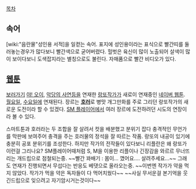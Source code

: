 [[목차]]
== 속어 ==
[wiki:"음란물"성인용 서적]을 일컫는 속어. 표지에 성인용이라는 표식으로 빨간띠를 둘러놓는경우가 많다보니 빨간색으로 굳어버렸다. 헐벗은 육신이 많이 노출되어 살색이 많이 보이다보니 도색잡지라는 별칭으로도 불린다. 자매품으로 빨간 비디오가 있다.

== [[웹툰]] ==
[http://comic.naver.com/webtoon/list.nhn?titleId=651663&weekday=wed 보러가기]
[[야! 오이]], [[악당의 사연]]등을 연재한 [[랑또]]작가가 새로이 연재중인 [[네이버 웹툰]]. [[월요일]], [[수요일]]에 연재된다. 장르는 '''[[호러]]'''로 병맛 개그만화를 주로 그리던 랑또작가의 새로운 도전이라 할 수 있겠다. [[SM 플레이어]]에서 여러 장르에 도전하려던 시도의 연장이라 볼 수 있다.

스마트툰과 호러라는 두 조합을 잘 살려서 컷을 배분했고 분위기 잡다 충격적인 무언가를 막판에 보여주어 충격을 주는 호러물의 정석을 잘 따르는 작품. 랑또의 내공이 있기에 충분히 공포 분위기를 조성한다. 하지만 작가의 전작들이 있다보니 리플란은 왜 랑또가 이런걸 그리나요? SM플레이어때처럼 S, M을 이용한 리플이나 긴장감을 와르르 무너뜨리는 개드립으로 점철되는중. ~~빨간 꽈배기 : 몸이... 꼈어요.... 살려주세요...~~ 그래도 연재가 진행되면서 무섭다는 반응도 베댓으로 올라오는중. ~~이번엔 작가가 약을 먹지 않았다. 작가가 먹을 약은 독자들이 다 먹어치웠다~~ ~~사실 무서운걸 본기억을 웃긴드립으로 잊으려고 자기암시거는것이다~~
